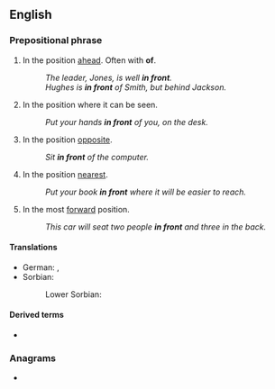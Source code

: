 ==English==

===Prepositional phrase===
{{head|en|prepositional phrase}}

# In the position [[ahead]]. Often with '''of'''.
#: ''The leader, Jones, is well '''in front'''.''
#: ''Hughes is '''in front''' of Smith, but behind Jackson.''
# In the position where it can be seen.
#: ''Put your hands '''in front''' of you, on the desk.''
# In the position [[opposite]].
#: ''Sit '''in front''' of the computer.''
# In the position [[nearest]].
#: ''Put your book '''in front''' where it will be easier to reach.''
# In the most [[forward]] position.
#: ''This car will seat two people '''in front''' and three in the back.''

====Translations====
{{trans-top|in the position ahead}}
* German: {{t+|de|vorn}}, {{t+|de|vorne}}
* Sorbian:
*: Lower Sorbian: {{t|dsb|prězy}}
{{trans-mid}}
{{trans-bottom}}

====Derived terms====
* {{l|en|in front of}}

===Anagrams===
* {{anagrams|en|frontin'}}